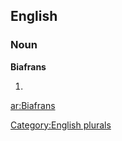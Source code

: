 ==English==

===Noun===
'''Biafrans'''

# {{plural of|[[Biafran]]}}

[[Category:English plurals]]

[[ar:Biafrans]]